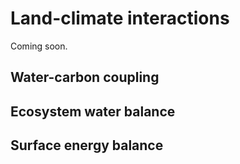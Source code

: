 # Land-climate interactions {#sec-landclimate}

Coming soon.

## Water-carbon coupling {#sec-watercarbon}



## Ecosystem water balance {#sec-waterbalance}

## Surface energy balance {#sec-energybalance}

<!-- Surface energy budget: figures in IPCC AR6 p 932 -->

<!-- - Water-carbon trade-off -->
<!-- Wright et al., 2003: Least-Cost Input Mixtures of Water and Nitrogen for Photosynthesis -->
<!-- Prentice et al., 2014 doi: 10.1111/ele.12211 -->
<!-- - FvCB model -->
<!-- Lambers 2008 Ch 2 (textbooks/lambers08bookchapter_photosynthesis.pdf) -->
<!-- - Stomatal regulation -->
<!-- Bonan et al., 2014 doi:10.5194/gmd-7-2193-2014 -->
<!-- - Soil physics, water flow -->
<!-- Bonan 9 -->
<!-- - Plant hydraulics -->
<!-- Sperry & Love, 2015 doi: 10.1111/nph.13354 -->


<!-- - Land surface energy partitioning -->
<!--     - 2-source model -->
<!-- - Surface water balance, evapotranspiration 2 -->
<!-- Bonan 10 -->
<!--     - Bucket model and water stress curves (Teuling et al., Stocker et al., 2023) -->
<!--     - Priestly-Taylor -->
<!--         - surface-air temperature difference, see Ning Dong et al., 2013 GEB DOI: 10.1111/geb.12614 -->
<!--     - Penman-Monteith Eq -->
<!--     Bonan 12.7 -->
<!-- - Canopy light absorption -->
<!--     - Albedo -->
<!--     - Radiative transfer and light extinction (Beer-Lambert Law) -->
<!-- - Big-leaf model (Knauer et al., 2018) -->